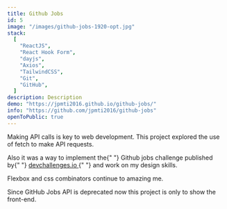 ```yaml
---
title: Github Jobs
id: 5
image: "/images/github-jobs-1920-opt.jpg"
stack:
  [
    "ReactJS",
    "React Hook Form",
    "dayjs",
    "Axios",
    "TailwindCSS",
    "Git",
    "GitHub",
  ]
description: Description
demo: "https://jpmti2016.github.io/github-jobs/"
info: "https://github.com/jpmti2016/github-jobs"
openToPublic: true
---
```


Making API calls is key to web development. This project explored the use of fetch to make API requests.

<p className="">
  Also it was a way to implement the{" "}
  <span className="font-medium">Github jobs </span> challenge published by{" "}
  <a
    className="font-medium text-blue-800 hover:text-blue-500 hover:underline"
    href="https://devchallenges.io/challenges/TtUjDt19eIHxNQ4n5jps"
    target="_blank"
    rel="noreferrer noopener"
  >
    devchallenges.io
  </a>{" "}
  and work on my design skills.
</p>

Flexbox and css combinators continue to amazing me.

Since GitHub Jobs API is deprecated now this project is only to show the front-end.
